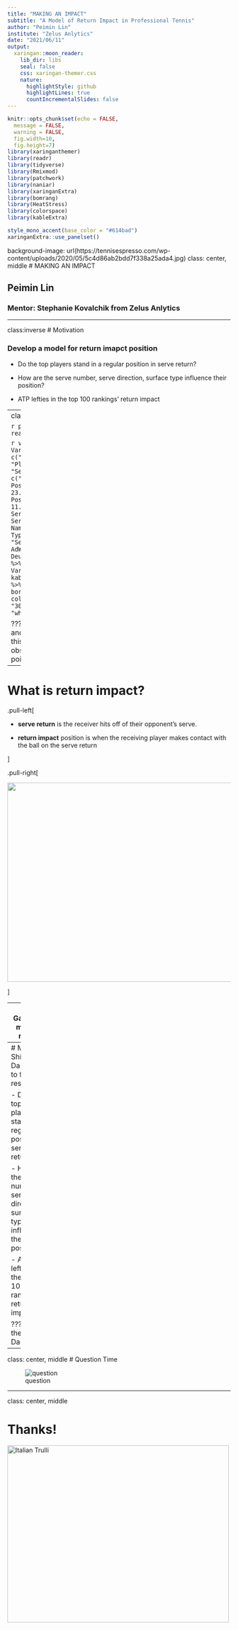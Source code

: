 ```yaml
---
title: "MAKING AN IMPACT"
subtitle: "A Model of Return Impact in Professional Tennis"
author: "Peimin Lin"
institute: "Zelus Anlytics"
date: "2021/06/11"
output:
  xaringan::moon_reader:
    lib_dir: libs
    seal: false
    css: xaringan-themer.css
    nature:
      highlightStyle: github
      highlightLines: true
      countIncrementalSlides: false
---
```


```r
knitr::opts_chunk$set(echo = FALSE, 
  message = FALSE,
  warning = FALSE,
  fig.width=10, 
  fig.height=7)
library(xaringanthemer)
library(readr)
library(tidyverse)
library(Rmixmod)
library(patchwork)
library(naniar)
library(xaringanExtra)
library(bomrang)
library(HeatStress)
library(colorspace)
library(kableExtra)
```


```r
style_mono_accent(base_color = "#614bad")
xaringanExtra::use_panelset()
```



background-image: url(https://tennisespresso.com/wp-content/uploads/2020/05/5c4d86ab2bdd7f338a25ada4.jpg)
class: center, middle
# MAKING AN IMPACT

## Peimin Lin
###  Mentor: Stephanie Kovalchik from Zelus Anlytics


---

class:inverse
# Motivation

### Develop a model for return imapct position

- Do the top players stand in a regular position in serve return?

- How are the serve number, serve direction, surface type influence their position?

- ATP lefties in the top 100 rankings' return impact


---
class:middle

```r
position <- readRDS("data/position.rds") 
```

```r
var <- data.frame(
  Variable = c("X","Y","Serve", "Player","Surface", "ServeType"),
  Description = c("Length of the Position(-23.77, 23.77)","Lateral of the Position(-11.89, 11.89)","Serve Number(First Serve, Second Serve)","Tennis Player Name(84 Players)", "Surface Type(Hard, Clay, Grass)", "Serve Direction(AdBody, AdWide, AdT,DeuceBody, DeuceWide, DeuceT)"))
var %>%
  kable(caption = "Mainly Variable Used") %>%
   kable_paper(full_width = F) %>%
  column_spec(1, bold = T, border_right = T) %>%
  column_spec(2, width = "30em", background = "white")
```


???
There are 25 variables and 126455 observations in this data set and each observation refers to a single point within a match.

---

# What is return impact?

.pull-left[ 

- **serve return** is the receiver hits off of their opponent's serve.

- **return impact** position is when the receiving player makes contact with the ball on the serve return

]


.pull-right[

<img src="returnimpact.png" width="700" height="450">


]



---
# Gaussian mixture model

###Rmixmod Package

<img src="cluster.png" width="700" height="450">

???
Unsupervised classification
model
function in package
---
# Move to Shiny Dashboard to find the result

- Do the top players stand in a regular position in serve return?

- How are the serve number, serve direction, surface type influence their position?

- ATP lefties in the top 100 rankings' return impact

???
Show the Shiny Dashboard

---

class: center, middle
# Question Time

![question](https://media3.giphy.com/media/3ohzdGpyTDGrOpiK7m/giphy.gif?cid=ecf05e47mbrhreonqga2npg7un5vxf8rcdnssafig769eqdy&rid=giphy.gif)

---

class: center, middle

# Thanks!
<img src="https://media.giphy.com/media/xIJLgO6rizUJi/giphy.gif" alt="Italian Trulli" width="500" height="400">
